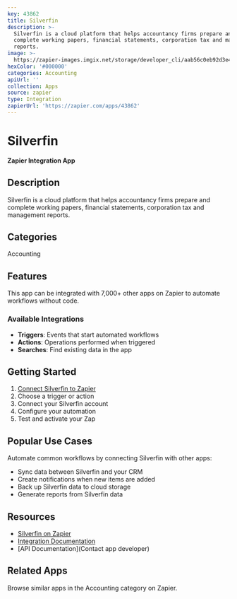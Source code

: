 ```yaml
---
key: 43862
title: Silverfin
description: >-
  Silverfin is a cloud platform that helps accountancy firms prepare and
  complete working papers, financial statements, corporation tax and management
  reports.
image: >-
  https://zapier-images.imgix.net/storage/developer_cli/aab56c0eb92d3e4b2a2c1e5c36078944.png?auto=format%2Ccompress&ixlib=python-3.0.0&q=50
hexColor: '#000000'
categories: Accounting
apiUrl: ''
collection: Apps
source: zapier
type: Integration
zapierUrl: 'https://zapier.com/apps/43862'
---
```

# Silverfin

**Zapier Integration App**

## Description

Silverfin is a cloud platform that helps accountancy firms prepare and complete working papers, financial statements, corporation tax and management reports.

## Categories

Accounting

## Features

This app can be integrated with 7,000+ other apps on Zapier to automate workflows without code.

### Available Integrations

- **Triggers**: Events that start automated workflows
- **Actions**: Operations performed when triggered
- **Searches**: Find existing data in the app

## Getting Started

1. [Connect Silverfin to Zapier](https://zapier.com/apps/43862)
2. Choose a trigger or action
3. Connect your Silverfin account
4. Configure your automation
5. Test and activate your Zap

## Popular Use Cases

Automate common workflows by connecting Silverfin with other apps:

- Sync data between Silverfin and your CRM
- Create notifications when new items are added
- Back up Silverfin data to cloud storage
- Generate reports from Silverfin data

## Resources

- [Silverfin on Zapier](https://zapier.com/apps/43862)
- [Integration Documentation](https://zapier.com/apps/43862/integrations)
- [API Documentation](Contact app developer)

## Related Apps

Browse similar apps in the Accounting category on Zapier.
